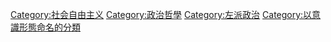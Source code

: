{{Catmore|進步主義}}
[[Category:社会自由主义|Category:社会自由主义]]
[[Category:政治哲學|Category:政治哲學]]
[[Category:左派政治|Category:左派政治]]
[[Category:以意識形態命名的分類|Category:以意識形態命名的分類]]